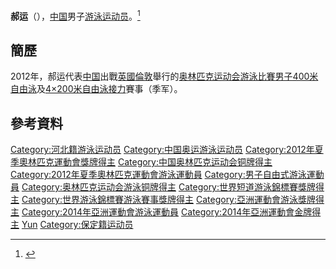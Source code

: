 {{about|名为郝运的游泳运动员|同名翻译|郝运 (翻译)}}
{{noteTA|G1=Aquatics}}
{{Infobox Swimmer
| swimmername    = 郝运
| image          = 
| imagesize      = 
| caption        = 
| fullname       =   
| nationality    = {{PRC}}
| strokes        = [[自由泳|自由泳]]
| club           = 
| collegeteam    = 
| birth_date      = {{birth_date_and_age|1995|6|23}}<ref name="伦敦奥运"/>
| birth_place     = {{CHN}}[[河北省|河北省]]
| height         = {{height|m=1.85}}<ref name="伦敦奥运"/>
| weight         = {{weight|kg=80}}<ref name="伦敦奥运"/>
| medaltemplates = 
{{MedalSport|男子[[游泳|游泳]]}}
{{MedalCountry | {{CHN}} }}
{{MedalBronze| [[2012年夏季奥林匹克运动会|2012年 伦敦]]|[[2012年夏季奧林匹克運動會游泳比賽|4*200米自由泳]]}} }}
'''郝运'''（{{bd|1995年|6月23日|catIdx=Hao Yun}}），[[中国|中国]]男子[[游泳|游泳]][[运动员|运动员]]。<ref name="伦敦奥运">{{cite web|title=2012伦敦奥运会中国体育代表团成员名录 - 郝运|url=http://2012teamchina.olympic.cn/index.php/personview/persons/15992|accessdate=2012-07-18|archive-date=2012-07-31|archive-url=https://web.archive.org/web/20120731191613/http://2012teamchina.olympic.cn/index.php/personview/persons/15992|dead-url=no}}{{zh-cn}}</ref>

==簡歷==
2012年，郝运代表[[2012年夏季奥林匹克运动会中国代表团|中国]]出戰[[英國|英國]][[倫敦|倫敦]]舉行的[[2012年夏季奥林匹克运动会|奥林匹克运动会]][[2012年夏季奧林匹克運動會游泳比賽|游泳比賽]][[2012年夏季奧林匹克運動會男子400米自由泳比賽|男子400米自由泳]]及[[2012年夏季奧林匹克運動會男子4×200米自由泳接力比賽|4×200米自由泳接力]]賽事（季军）。

==參考資料==
{{Reflist}}
{{2012 China Olympic Swimming Team}}

{{DEFAULTSORT:Hao Yun}}
[[Category:河北籍游泳运动员|Category:河北籍游泳运动员]]
[[Category:中国奥运游泳运动员|Category:中国奥运游泳运动员]]
[[Category:2012年夏季奧林匹克運動會獎牌得主|Category:2012年夏季奧林匹克運動會獎牌得主]]
[[Category:中国奥林匹克运动会铜牌得主|Category:中国奥林匹克运动会铜牌得主]]
[[Category:2012年夏季奧林匹克運動會游泳運動員|Category:2012年夏季奧林匹克運動會游泳運動員]]
[[Category:男子自由式游泳運動員|Category:男子自由式游泳運動員]]
[[Category:奥林匹克运动会游泳铜牌得主|Category:奥林匹克运动会游泳铜牌得主]]
[[Category:世界短道游泳錦標賽獎牌得主|Category:世界短道游泳錦標賽獎牌得主]]
[[Category:世界游泳錦標賽游泳賽事獎牌得主|Category:世界游泳錦標賽游泳賽事獎牌得主]]
[[Category:亞洲運動會游泳獎牌得主|Category:亞洲運動會游泳獎牌得主]]
[[Category:2014年亞洲運動會游泳運動員|Category:2014年亞洲運動會游泳運動員]]
[[Category:2014年亞洲運動會金牌得主|Category:2014年亞洲運動會金牌得主]]
[[Category:郝姓|Yun]]
[[Category:保定籍运动员|Category:保定籍运动员]]